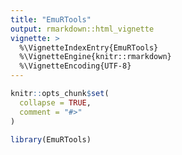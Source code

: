 ```yaml
---
title: "EmuRTools"
output: rmarkdown::html_vignette
vignette: >
  %\VignetteIndexEntry{EmuRTools}
  %\VignetteEngine{knitr::rmarkdown}
  %\VignetteEncoding{UTF-8}
---
```


```r
knitr::opts_chunk$set(
  collapse = TRUE,
  comment = "#>"
)
```

```r
library(EmuRTools)
```
